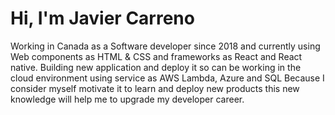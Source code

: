 
# Hi, I'm Javier Carreno

Working in Canada as a Software developer since 2018 and currently using Web components as HTML & CSS and frameworks as React and React native. 
Building new application and deploy it so can be working in the cloud environment using service as AWS Lambda, Azure and SQL
Because I consider myself motivate it to learn and deploy new products this new knowledge will help me to upgrade my developer career.

